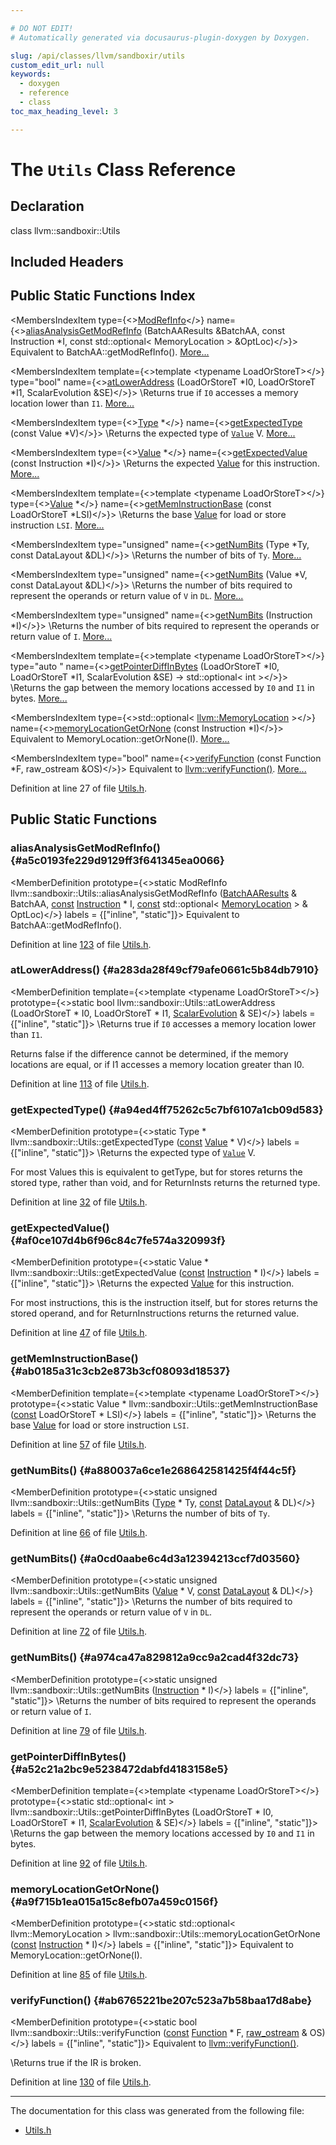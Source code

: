 ```yaml
---

# DO NOT EDIT!
# Automatically generated via docusaurus-plugin-doxygen by Doxygen.

slug: /api/classes/llvm/sandboxir/utils
custom_edit_url: null
keywords:
  - doxygen
  - reference
  - class
toc_max_heading_level: 3

---
```





# The `Utils` Class Reference

<DoxygenPage pluginConfig={pluginConfig}>



## Declaration

<CodeBlock>class llvm::sandboxir::Utils</CodeBlock>

## Included Headers

<IncludesList>
<IncludesListItem
  filePath="llvm/SandboxIR/Utils.h"
  permalink="/docs/api/files/include/include/llvm/include/llvm/sandboxir/utils-h"
  isLocal="true" />
</IncludesList>

## Public Static Functions Index

<MembersIndex>

<MembersIndexItem
  type={<><a href="/docs/api/namespaces/llvm/#a9db8c44b250b90e3ab7e4d144e7c9c2e">ModRefInfo</a></>}
  name={<><a href="#a5c0193fe229d9129ff3f641345ea0066">aliasAnalysisGetModRefInfo</a> (BatchAAResults &amp;BatchAA, const Instruction &#42;I, const std::optional&lt; MemoryLocation &gt; &amp;OptLoc)</>}>
Equivalent to BatchAA::getModRefInfo(). <a href="#a5c0193fe229d9129ff3f641345ea0066">More...</a>
</MembersIndexItem>

<MembersIndexItem
  template={<>template &lt;typename LoadOrStoreT&gt;</>}
  type="bool"
  name={<><a href="#a283da28f49cf79afe0661c5b84db7910">atLowerAddress</a> (LoadOrStoreT &#42;I0, LoadOrStoreT &#42;I1, ScalarEvolution &amp;SE)</>}>
\\Returns true if <code>I0</code> accesses a memory location lower than <code>I1</code>. <a href="#a283da28f49cf79afe0661c5b84db7910">More...</a>
</MembersIndexItem>

<MembersIndexItem
  type={<><a href="/docs/api/classes/llvm/sandboxir/type">Type</a> &#42;</>}
  name={<><a href="#a94ed4ff75262c5c7bf6107a1cb09d583">getExpectedType</a> (const Value &#42;V)</>}>
\\Returns the expected type of <code><a href="/docs/api/classes/llvm/sandboxir/value">Value</a></code> V. <a href="#a94ed4ff75262c5c7bf6107a1cb09d583">More...</a>
</MembersIndexItem>

<MembersIndexItem
  type={<><a href="/docs/api/classes/llvm/sandboxir/value">Value</a> &#42;</>}
  name={<><a href="#af0ce107d4b6f96c84c7fe574a320993f">getExpectedValue</a> (const Instruction &#42;I)</>}>
\\Returns the expected <a href="/docs/api/classes/llvm/sandboxir/value">Value</a> for this instruction. <a href="#af0ce107d4b6f96c84c7fe574a320993f">More...</a>
</MembersIndexItem>

<MembersIndexItem
  template={<>template &lt;typename LoadOrStoreT&gt;</>}
  type={<><a href="/docs/api/classes/llvm/sandboxir/value">Value</a> &#42;</>}
  name={<><a href="#ab0185a31c3cb2e873b3cf08093d18537">getMemInstructionBase</a> (const LoadOrStoreT &#42;LSI)</>}>
\\Returns the base <a href="/docs/api/classes/llvm/sandboxir/value">Value</a> for load or store instruction <code>LSI</code>. <a href="#ab0185a31c3cb2e873b3cf08093d18537">More...</a>
</MembersIndexItem>

<MembersIndexItem
  type="unsigned"
  name={<><a href="#a880037a6ce1e268642581425f4f44c5f">getNumBits</a> (Type &#42;Ty, const DataLayout &amp;DL)</>}>
\\Returns the number of bits of <code>Ty</code>. <a href="#a880037a6ce1e268642581425f4f44c5f">More...</a>
</MembersIndexItem>

<MembersIndexItem
  type="unsigned"
  name={<><a href="#a0cd0aabe6c4d3a12394213ccf7d03560">getNumBits</a> (Value &#42;V, const DataLayout &amp;DL)</>}>
\\Returns the number of bits required to represent the operands or return value of <code>V</code> in <code>DL</code>. <a href="#a0cd0aabe6c4d3a12394213ccf7d03560">More...</a>
</MembersIndexItem>

<MembersIndexItem
  type="unsigned"
  name={<><a href="#a974ca47a829812a9cc9a2cad4f32dc73">getNumBits</a> (Instruction &#42;I)</>}>
\\Returns the number of bits required to represent the operands or return value of <code>I</code>. <a href="#a974ca47a829812a9cc9a2cad4f32dc73">More...</a>
</MembersIndexItem>

<MembersIndexItem
  template={<>template &lt;typename LoadOrStoreT&gt;</>}
  type="auto "
  name={<><a href="#a52c21a2bc9e5238472dabfd4183158e5">getPointerDiffInBytes</a> (LoadOrStoreT &#42;I0, LoadOrStoreT &#42;I1, ScalarEvolution &amp;SE) -&gt; std::optional&lt; int &gt;</>}>
\\Returns the gap between the memory locations accessed by <code>I0</code> and <code>I1</code> in bytes. <a href="#a52c21a2bc9e5238472dabfd4183158e5">More...</a>
</MembersIndexItem>

<MembersIndexItem
  type={<>std::optional&lt; <a href="/docs/api/classes/llvm/memorylocation">llvm::MemoryLocation</a> &gt;</>}
  name={<><a href="#a9f715b1ea015a15c8efb07a459c0156f">memoryLocationGetOrNone</a> (const Instruction &#42;I)</>}>
Equivalent to MemoryLocation::getOrNone(I). <a href="#a9f715b1ea015a15c8efb07a459c0156f">More...</a>
</MembersIndexItem>

<MembersIndexItem
  type="bool"
  name={<><a href="#ab6765221be207c523a7b58baa17d8abe">verifyFunction</a> (const Function &#42;F, raw&#95;ostream &amp;OS)</>}>
Equivalent to <a href="/docs/api/namespaces/llvm/#a26389c546573f058ad8ecbdc5c1933cf">llvm::verifyFunction()</a>. <a href="#ab6765221be207c523a7b58baa17d8abe">More...</a>
</MembersIndexItem>

</MembersIndex>


Definition at line 27 of file <a href="/docs/api/files/include/include/llvm/include/llvm/sandboxir/utils-h">Utils.h</a>.

<SectionDefinition>

## Public Static Functions

### aliasAnalysisGetModRefInfo() {#a5c0193fe229d9129ff3f641345ea0066}

<MemberDefinition
  prototype={<>static ModRefInfo llvm::sandboxir::Utils::aliasAnalysisGetModRefInfo (<a href="/docs/api/classes/llvm/batchaaresults">BatchAAResults</a> &amp; BatchAA, <a href="/docs/api/files/lib/lib/target/lib/target/aarch64/aarch64promoteconstant-cpp/#a90f8350fecae261c25be85d38b451bff">const</a> <a href="/docs/api/classes/llvm/sandboxir/instruction">Instruction</a> &#42; I, <a href="/docs/api/files/lib/lib/target/lib/target/aarch64/aarch64promoteconstant-cpp/#a90f8350fecae261c25be85d38b451bff">const</a> std::optional&lt; <a href="/docs/api/classes/llvm/memorylocation">MemoryLocation</a> &gt; &amp; OptLoc)</>}
  labels = {["inline", "static"]}>
Equivalent to BatchAA::getModRefInfo().

Definition at line <a href="/docs/api/files/include/include/llvm/include/llvm/sandboxir/utils-h/#l00123">123</a> of file <a href="/docs/api/files/include/include/llvm/include/llvm/sandboxir/utils-h">Utils.h</a>.
</MemberDefinition>

### atLowerAddress() {#a283da28f49cf79afe0661c5b84db7910}

<MemberDefinition
  template={<>template &lt;typename LoadOrStoreT&gt;</>}
  prototype={<>static bool llvm::sandboxir::Utils::atLowerAddress (LoadOrStoreT &#42; I0, LoadOrStoreT &#42; I1, <a href="/docs/api/classes/llvm/scalarevolution">ScalarEvolution</a> &amp; SE)</>}
  labels = {["inline", "static"]}>
\\Returns true if <code>I0</code> accesses a memory location lower than <code>I1</code>.

Returns false if the difference cannot be determined, if the memory locations are equal, or if I1 accesses a memory location greater than I0.

Definition at line <a href="/docs/api/files/include/include/llvm/include/llvm/sandboxir/utils-h/#l00113">113</a> of file <a href="/docs/api/files/include/include/llvm/include/llvm/sandboxir/utils-h">Utils.h</a>.
</MemberDefinition>

### getExpectedType() {#a94ed4ff75262c5c7bf6107a1cb09d583}

<MemberDefinition
  prototype={<>static Type &#42; llvm::sandboxir::Utils::getExpectedType (<a href="/docs/api/files/lib/lib/target/lib/target/aarch64/aarch64promoteconstant-cpp/#a90f8350fecae261c25be85d38b451bff">const</a> <a href="/docs/api/classes/llvm/sandboxir/value">Value</a> &#42; V)</>}
  labels = {["inline", "static"]}>
\\Returns the expected type of <code><a href="/docs/api/classes/llvm/sandboxir/value">Value</a></code> V.

For most Values this is equivalent to getType, but for stores returns the stored type, rather than void, and for ReturnInsts returns the returned type.

Definition at line <a href="/docs/api/files/include/include/llvm/include/llvm/sandboxir/utils-h/#l00032">32</a> of file <a href="/docs/api/files/include/include/llvm/include/llvm/sandboxir/utils-h">Utils.h</a>.
</MemberDefinition>

### getExpectedValue() {#af0ce107d4b6f96c84c7fe574a320993f}

<MemberDefinition
  prototype={<>static Value &#42; llvm::sandboxir::Utils::getExpectedValue (<a href="/docs/api/files/lib/lib/target/lib/target/aarch64/aarch64promoteconstant-cpp/#a90f8350fecae261c25be85d38b451bff">const</a> <a href="/docs/api/classes/llvm/sandboxir/instruction">Instruction</a> &#42; I)</>}
  labels = {["inline", "static"]}>
\\Returns the expected <a href="/docs/api/classes/llvm/sandboxir/value">Value</a> for this instruction.

For most instructions, this is the instruction itself, but for stores returns the stored operand, and for ReturnInstructions returns the returned value.

Definition at line <a href="/docs/api/files/include/include/llvm/include/llvm/sandboxir/utils-h/#l00047">47</a> of file <a href="/docs/api/files/include/include/llvm/include/llvm/sandboxir/utils-h">Utils.h</a>.
</MemberDefinition>

### getMemInstructionBase() {#ab0185a31c3cb2e873b3cf08093d18537}

<MemberDefinition
  template={<>template &lt;typename LoadOrStoreT&gt;</>}
  prototype={<>static Value &#42; llvm::sandboxir::Utils::getMemInstructionBase (<a href="/docs/api/files/lib/lib/target/lib/target/aarch64/aarch64promoteconstant-cpp/#a90f8350fecae261c25be85d38b451bff">const</a> LoadOrStoreT &#42; LSI)</>}
  labels = {["inline", "static"]}>
\\Returns the base <a href="/docs/api/classes/llvm/sandboxir/value">Value</a> for load or store instruction <code>LSI</code>.

Definition at line <a href="/docs/api/files/include/include/llvm/include/llvm/sandboxir/utils-h/#l00057">57</a> of file <a href="/docs/api/files/include/include/llvm/include/llvm/sandboxir/utils-h">Utils.h</a>.
</MemberDefinition>

### getNumBits() {#a880037a6ce1e268642581425f4f44c5f}

<MemberDefinition
  prototype={<>static unsigned llvm::sandboxir::Utils::getNumBits (<a href="/docs/api/classes/llvm/sandboxir/type">Type</a> &#42; Ty, <a href="/docs/api/files/lib/lib/target/lib/target/aarch64/aarch64promoteconstant-cpp/#a90f8350fecae261c25be85d38b451bff">const</a> <a href="/docs/api/classes/llvm/datalayout">DataLayout</a> &amp; DL)</>}
  labels = {["inline", "static"]}>
\\Returns the number of bits of <code>Ty</code>.

Definition at line <a href="/docs/api/files/include/include/llvm/include/llvm/sandboxir/utils-h/#l00066">66</a> of file <a href="/docs/api/files/include/include/llvm/include/llvm/sandboxir/utils-h">Utils.h</a>.
</MemberDefinition>

### getNumBits() {#a0cd0aabe6c4d3a12394213ccf7d03560}

<MemberDefinition
  prototype={<>static unsigned llvm::sandboxir::Utils::getNumBits (<a href="/docs/api/classes/llvm/sandboxir/value">Value</a> &#42; V, <a href="/docs/api/files/lib/lib/target/lib/target/aarch64/aarch64promoteconstant-cpp/#a90f8350fecae261c25be85d38b451bff">const</a> <a href="/docs/api/classes/llvm/datalayout">DataLayout</a> &amp; DL)</>}
  labels = {["inline", "static"]}>
\\Returns the number of bits required to represent the operands or return value of <code>V</code> in <code>DL</code>.

Definition at line <a href="/docs/api/files/include/include/llvm/include/llvm/sandboxir/utils-h/#l00072">72</a> of file <a href="/docs/api/files/include/include/llvm/include/llvm/sandboxir/utils-h">Utils.h</a>.
</MemberDefinition>

### getNumBits() {#a974ca47a829812a9cc9a2cad4f32dc73}

<MemberDefinition
  prototype={<>static unsigned llvm::sandboxir::Utils::getNumBits (<a href="/docs/api/classes/llvm/sandboxir/instruction">Instruction</a> &#42; I)</>}
  labels = {["inline", "static"]}>
\\Returns the number of bits required to represent the operands or return value of <code>I</code>.

Definition at line <a href="/docs/api/files/include/include/llvm/include/llvm/sandboxir/utils-h/#l00079">79</a> of file <a href="/docs/api/files/include/include/llvm/include/llvm/sandboxir/utils-h">Utils.h</a>.
</MemberDefinition>

### getPointerDiffInBytes() {#a52c21a2bc9e5238472dabfd4183158e5}

<MemberDefinition
  template={<>template &lt;typename LoadOrStoreT&gt;</>}
  prototype={<>static std::optional&lt; int &gt; llvm::sandboxir::Utils::getPointerDiffInBytes (LoadOrStoreT &#42; I0, LoadOrStoreT &#42; I1, <a href="/docs/api/classes/llvm/scalarevolution">ScalarEvolution</a> &amp; SE)</>}
  labels = {["inline", "static"]}>
\\Returns the gap between the memory locations accessed by <code>I0</code> and <code>I1</code> in bytes.

Definition at line <a href="/docs/api/files/include/include/llvm/include/llvm/sandboxir/utils-h/#l00092">92</a> of file <a href="/docs/api/files/include/include/llvm/include/llvm/sandboxir/utils-h">Utils.h</a>.
</MemberDefinition>

### memoryLocationGetOrNone() {#a9f715b1ea015a15c8efb07a459c0156f}

<MemberDefinition
  prototype={<>static std::optional&lt; llvm::MemoryLocation &gt; llvm::sandboxir::Utils::memoryLocationGetOrNone (<a href="/docs/api/files/lib/lib/target/lib/target/aarch64/aarch64promoteconstant-cpp/#a90f8350fecae261c25be85d38b451bff">const</a> <a href="/docs/api/classes/llvm/sandboxir/instruction">Instruction</a> &#42; I)</>}
  labels = {["inline", "static"]}>
Equivalent to MemoryLocation::getOrNone(I).

Definition at line <a href="/docs/api/files/include/include/llvm/include/llvm/sandboxir/utils-h/#l00085">85</a> of file <a href="/docs/api/files/include/include/llvm/include/llvm/sandboxir/utils-h">Utils.h</a>.
</MemberDefinition>

### verifyFunction() {#ab6765221be207c523a7b58baa17d8abe}

<MemberDefinition
  prototype={<>static bool llvm::sandboxir::Utils::verifyFunction (<a href="/docs/api/files/lib/lib/target/lib/target/aarch64/aarch64promoteconstant-cpp/#a90f8350fecae261c25be85d38b451bff">const</a> <a href="/docs/api/classes/llvm/sandboxir/function">Function</a> &#42; F, <a href="/docs/api/classes/llvm/raw-ostream">raw&#95;ostream</a> &amp; OS)</>}
  labels = {["inline", "static"]}>
Equivalent to <a href="/docs/api/namespaces/llvm/#a26389c546573f058ad8ecbdc5c1933cf">llvm::verifyFunction()</a>.

\\Returns true if the IR is broken.

Definition at line <a href="/docs/api/files/include/include/llvm/include/llvm/sandboxir/utils-h/#l00130">130</a> of file <a href="/docs/api/files/include/include/llvm/include/llvm/sandboxir/utils-h">Utils.h</a>.
</MemberDefinition>

</SectionDefinition>

<hr/>

The documentation for this class was generated from the following file:

<ul>
<li><a href="/docs/api/files/include/include/llvm/include/llvm/sandboxir/utils-h">Utils.h</a></li>
</ul>

</DoxygenPage>
